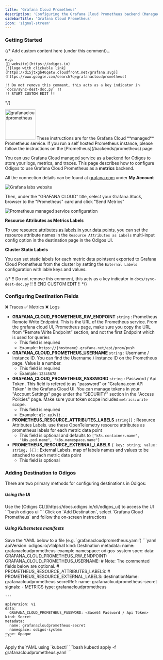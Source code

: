 ```yaml
---
title: 'Grafana Cloud Prometheus'
description: 'Configuring the Grafana Cloud Prometheus backend (Managed)'
sidebarTitle: 'Grafana Cloud Prometheus'
icon: 'signal-stream'
---
```


### Getting Started

{/*
    Add custom content here (under this comment)...

    e.g:
    [🔗 website](https://odigos.io)
    [![logo with clickable link](https://d15jtxgb40qetw.cloudfront.net/grafana.svg)](https://www.google.com/search?q=grafanacloudprometheus)

    !! Do not remove this comment, this acts as a key indicator in `docs/sync-dest-doc.py` !!
    !! START CUSTOM EDIT !!
*/}

<img src='https://d15jtxgb40qetw.cloudfront.net/grafana.svg' alt='grafanacloudprometheus' width="100" height="100" className="not-prose" />

<Note>
  These instructions are for the Grafana Cloud **managed** Prometheus service. If you run a self hosted Prometheus instance, please follow the instructions on the [Prometheus](/backends/prometheus) page.
</Note>

You can use Grafana Cloud managed service as a backend for Odigos to store your logs, metrics, and traces. This page describes how to configure Odigos to use Grafana Cloud Prometheus as a **metrics** backend.

All the connection details can be found at [grafana.com](https://grafana.com) under **My Account**

<Frame>
  <img src="/backends/images/grafanacloud1.png" alt="Grafana labs website" />
</Frame>

Then, under the "GRAFANA CLOUD" title, select your Grafana Stuck, browser to the "Prometheus" card and click "Send Metrics"

<Frame>
  <img src="/backends/images/grafanacloud3.png" alt="Prometheus managed service configuration" />
</Frame>

**Resource Attributes as Metrics Labels**

To use [resource attributes as labels in your data points](https://github.com/open-telemetry/opentelemetry-collector-contrib/tree/main/exporter/prometheusremotewriteexporter#setting-resource-attributes-as-metric-labels), you can set the resource attribute names in the `Resource Attributes as Labels` multi-input config option in the destination page in the Odigos UI.

**Cluster Static Labels**

You can set static labels for each metric data pointsent exported to Grafana Cloud Prometheus from the cluster by setting the `External Labels` configuration with lable keys and values.

{/*
    !! Do not remove this comment, this acts as a key indicator in `docs/sync-dest-doc.py` !!
    !! END CUSTOM EDIT !!
*/}

### Configuring Destination Fields

<Accordion title="Supported Signals:">
  ❌ Traces
  ✅ Metrics
  ❌ Logs
</Accordion>

- **GRAFANA_CLOUD_PROMETHEUS_RW_ENDPOINT** `string` : Prometheus Remote Write Endpoint. This is the URL of the Prometheus service. From the grafana cloud UI, Prometheus page, make sure you copy the URL from “Remote Write Endpoint” section, and not the first Endpoint which is used for queries
  - This field is required
  - Example: `https://{hostname}.grafana.net/api/prom/push`
- **GRAFANA_CLOUD_PROMETHEUS_USERNAME** `string` : Username / Instance ID. You can find the Username / Instance ID on the Prometheus page. Value is a number.
  - This field is required
  - Example: `12345678`
- **GRAFANA_CLOUD_PROMETHEUS_PASSWORD** `string` : Password / Api Token. This field is refered to as "password" or "Grafana.com API Token" in the Grafana Cloud UI. You can manage tokens in your "Account Settings" page under the "SECURITY" section in the "Access Policies" page. Make sure your token scope includes `metrics:write` scope.
  - This field is required
  - Example: `glc_eyJvIj...`
- **PROMETHEUS_RESOURCE_ATTRIBUTES_LABELS** `string[]` : Resource Attributes Labels. use these OpenTelemetry resource attributes as prometheus labels for each metric data point
  - This field is optional and defaults to `["k8s.container.name", "k8s.pod.name", "k8s.namespace.name"]`
- **PROMETHEUS_RESOURCE_EXTERNAL_LABELS** `{ key: string; value: string; }[]` : External Labels. map of labels names and values to be attached to each metric data point
  - This field is optional

### Adding Destination to Odigos

There are two primary methods for configuring destinations in Odigos:

##### **Using the UI**

<Steps>
  <Step>
    Use the [Odigos CLI](https://docs.odigos.io/cli/odigos_ui) to access the UI
    ```bash
    odigos ui
    ```
  </Step>
  <Step>
    Click on `Add Destination`, select `Grafana Cloud Prometheus` and follow the on-screen instructions
  </Step>
</Steps>

##### **Using Kubernetes manifests**

<Steps>
  <Step>
    Save the YAML below to a file (e.g. `grafanacloudprometheus.yaml`)
    ```yaml
    apiVersion: odigos.io/v1alpha1
    kind: Destination
    metadata:
      name: grafanacloudprometheus-example
      namespace: odigos-system
    spec:
      data:
        GRAFANA_CLOUD_PROMETHEUS_RW_ENDPOINT: <Prometheus Remote Write Endpoint>
        GRAFANA_CLOUD_PROMETHEUS_USERNAME: <Username / Instance ID>
        # Note: The commented fields below are optional.
        # PROMETHEUS_RESOURCE_ATTRIBUTES_LABELS: <Resource Attributes Labels>
        # PROMETHEUS_RESOURCE_EXTERNAL_LABELS: <External Labels>
      destinationName: grafanacloudprometheus
      secretRef:
        name: grafanacloudprometheus-secret
      signals:
      - METRICS
      type: grafanacloudprometheus

    ---

    apiVersion: v1
    data:
      GRAFANA_CLOUD_PROMETHEUS_PASSWORD: <Base64 Password / Api Token>
    kind: Secret
    metadata:
      name: grafanacloudprometheus-secret
      namespace: odigos-system
    type: Opaque
    ```
  </Step>
  <Step>
    Apply the YAML using `kubectl`
    ```bash
    kubectl apply -f grafanacloudprometheus.yaml
    ```
  </Step>
</Steps>